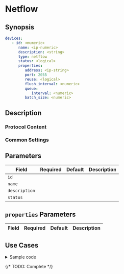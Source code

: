 # Netflow

## Synopsis

```yaml
devices:
   - id: <numeric>
      name: <ip-numeric>
      description: <string>
      type: netflow
      status: <logical>
      properties:
         address: <ip-string>
         port: 2055
         reuse: <logical>
         flush_interval: <numeric>
         queue:
            interval: <numeric>
         batch_size: <numeric>
```

## Description

### Protocol Content

### Common Settings

<dl>
</dl>

## Parameters

|Field|Required|Default|Description|
|---|---|---|---|
|`id`||||
|`name`||||
|`description`||||
|`status`||||

## `properties` Parameters

|Field|Required|Default|Description|
|---|---|---|---|

## Use Cases

<details>
<summary>Sample code</summary>
```yaml
```
</details>

{/* TODO: Complete */}